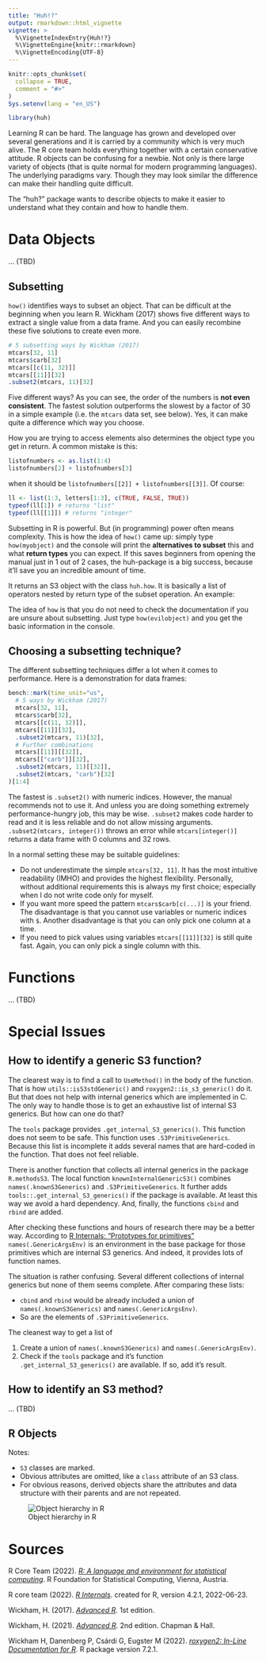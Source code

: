 ```yaml
---
title: "Huh!?"
output: rmarkdown::html_vignette
vignette: >
  %\VignetteIndexEntry{Huh!?}
  %\VignetteEngine{knitr::rmarkdown}
  %\VignetteEncoding{UTF-8}
---
```


```r
knitr::opts_chunk$set(
  collapse = TRUE,
  comment = "#>"
)
Sys.setenv(lang = "en_US")
```

```r
library(huh)
```



Learning R can be hard. The language has grown and developed over several generations and it is carried by a community which is very much alive. The R core team holds everything together with a certain conservative attitude. R objects can be confusing for a newbie. Not only is there large variety of objects (that is quite normal for modern programming languages). The underlying paradigms vary. Though they may look similar the difference can make their handling quite difficult. 

The "huh?" package wants to describe objects to make it easier to understand what they contain and how to handle them.




# Data Objects

... (TBD)

## Subsetting

`how()` identifies ways to subset an object. That can be difficult at the beginning when you learn R. Wickham (2017) shows five different ways to extract a single value from a data frame. And you can easily recombine these five solutions to create even more.

```r
# 5 subsetting ways by Wickham (2017)
mtcars[32, 11]
mtcars$carb[32]
mtcars[[c(11, 32)]]
mtcars[[11]][32]
.subset2(mtcars, 11)[32]
```

Five different ways? As you can see, the order of the numbers is **not even consistent**. The fastest solution outperforms the slowest by a factor of 30 in a simple example (i.e. the `mtcars` data set, see below). Yes, it can make quite a difference which way you choose.

How you are trying to access elements also determines the object type you get in return. A common mistake is this:

```r
listofnumbers <- as.list(1:4)
listofnumbers[2] + listofnumbers[3]
```

when it should be `listofnumbers[[2]] + listofnumbers[[3]]`. Of course:

```r
ll <- list(1:3, letters[1:3], c(TRUE, FALSE, TRUE))
typeof(ll[1]) # returns "list"
typeof(ll[[1]]) # returns "integer"
```


Subsetting in R is powerful. But (in programming) power often means complexity. This is how the idea of `how()` came up: simply type `how(myobject)` and the console will print the **alternatives to subset** this and what **return types** you can expect. If this saves beginners from opening the manual just in 1 out of 2 cases, the huh-package is a big success, because it'll save you an incredible amount of time.


It returns an S3 object with the class `huh.how`. It is basically a list of operators nested by return type of the subset operation. An example:


The idea of `how` is that you do not need to check the documentation if you are unsure about subsetting. Just type `how(evilobject)` and you get the basic information in the console.


<!-- Hence, these operators will be grouped in separate sub-structures of the list. -->

<!-- ```{r eval=FALSE, include=FALSE} -->
<!--  structure( -->
<!--    list( -->
<!--      vector = c("[c(...)]"), -->
<!--      list   = c("[[...]]", "$...") -->
<!--    ), class="huh.how" -->
<!--  ) -->
<!-- ``` -->

## Choosing a subsetting technique?

The different subsetting techniques differ a lot when it comes to performance. Here is a demonstration for data frames:

```r
bench::mark(time_unit="us",
  # 5 ways by Wickham (2017)
  mtcars[32, 11],
  mtcars$carb[32],
  mtcars[[c(11, 32)]],
  mtcars[[11]][32],
  .subset2(mtcars, 11)[32],
  # Further combinations
  mtcars[[11]][[32]],
  mtcars[["carb"]][32],
  .subset2(mtcars, 11)[[32]],
  .subset2(mtcars, "carb")[32]
)[1:4]
```

The fastest is `.subset2()` with numeric indices. However, the manual recommends not to use it. And unless you are doing something extremely performance-hungry job, this may be wise. `.subset2` makes code harder to read and it is less reliable and do not allow missing arguments. `.subset2(mtcars, integer())` throws an error while `mtcars[integer()]` returns a data frame with 0 columns and 32 rows.

In a normal setting these may be suitable guidelines:

* Do not underestimate the simple `mtcars[32, 11]`. It has the most intuitive readability (IMHO) and provides the highest flexibility. Personally, without additional requirements this is always my first choice; especially when I do not write code only for myself.
* If you want more speed the pattern `mtcars$carb[c(...)]` is your friend. The disadvantage is that you cannot use variables or numeric indices with `$`. Another disadvantage is that you can only pick one column at a time.
* If you need to pick values using variables `mtcars[[11]][32]` is still quite fast. Again, you can only pick a single column with this.
  



# Functions

... (TBD)


# Special Issues

## How to identify a generic S3 function?

The clearest way is to find a call to `UseMethod()` in the body of the function. That is how `utils::isS3stdGeneric()` and `roxygen2::is_s3_generic()` do it. But that does not help with internal generics which are implemented in C. The only way to handle those is to get an exhaustive list of internal S3 generics. But how can one do that?

The `tools` package provides `.get_internal_S3_generics()`. This function does not seem to be safe. This function uses `.S3PrimitiveGenerics`. Because this list is incomplete it adds several names that are hard-coded in the function. That does not feel reliable.

There is another function that collects all internal generics in the package `R.methodsS3`. The local function `knownInternalGenericS3()` combines `names(.knownS3Generics)` and `.S3PrimitiveGenerics`. It further adds `tools::.get_internal_S3_generics()` if the package is available. At least this way we avoid a hard dependency. And, finally, the functions `cbind` and `rbind` are added.

After checking these functions and hours of research there may be a better way.  According to [R Internals: "Prototypes for primitives"](https://cran.r-project.org/doc/manuals/r-release/R-ints.html#Prototypes-for-primitives) `names(.GenericArgsEnv)` is an environment in the base package for those primitives which are internal S3 generics. And indeed, it provides lots of function names. 

The situation is rather confusing. Several different collections of internal generics but none of them seems complete. After comparing these lists:

* `cbind` and `rbind` would be already included  a union of `names(.knownS3Generics)` and `names(.GenericArgsEnv)`.
* So are the elements of `.S3PrimitiveGenerics`.

The cleanest way to get a list of 

1. Create a union of `names(.knownS3Generics)` and `names(.GenericArgsEnv)`.
2. Check if the `tools` package and it's function `.get_internal_S3_generics()` are available. If so, add it's result.


## How to identify an S3 method?

... (TBD)



## R Objects

Notes: 

* `S3` classes are marked.
* Obvious attributes are omitted, like a `class` attribute of an S3 class.
* For obvious reasons, derived objects share the attributes and data structure with their parents and are not repeated.


![Object hierarchy in R](img/classtree.png)



# Sources

R Core Team (2022). _[R: A language and environment for statistical computing](https://www.R-project.org/)_. R Foundation for Statistical Computing, Vienna, Austria.
  
R core team (2022). _[R Internals](https://cran.r-project.org/doc/manuals/r-release/R-ints.html)_. created for R, version 4.2.1, 2022-06-23.

Wickham, H. (2017). _[Advanced R](http://adv-r.had.co.nz/OO-essentials.html)_. 1st edition.

Wickham, H. (2021). _[Advanced R](https://adv-r.hadley.nz/oo.html)_. 2nd edition. Chapman & Hall.

Wickham H, Danenberg P, Csárdi G, Eugster M (2022). _[roxygen2: In-Line Documentation for R](https://CRAN.R-project.org/package=roxygen2)_. R package version 7.2.1.
